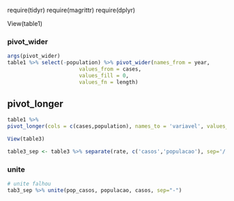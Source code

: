 require(tidyr)
require(magrittr)
require(dplyr)

View(table1)

### pivot_wider
```r
args(pivot_wider)
table1 %>% select(-population) %>% pivot_wider(names_from = year,
                       values_from = cases,
                       values_fill = 0,
                       values_fn = length)
```

## pivot_longer

```r
table1 %>%
pivot_longer(cols = c(cases,population), names_to = 'variavel', values_to = 'tam_pop')
```


```r
View(table3)

table3_sep <- table3 %>% separate(rate, c('casos','populacao'), sep='/')

```

### unite

```r
# unite falhou
tab3_sep %>% unite(pop_casos, populacao, casos, sep="-")

```